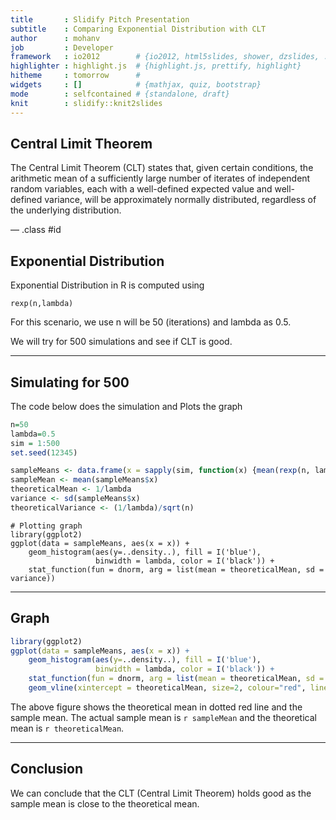 ```yaml
---
title       : Slidify Pitch Presentation
subtitle    : Comparing Exponential Distribution with CLT
author      : mohanv
job         : Developer
framework   : io2012        # {io2012, html5slides, shower, dzslides, ...}
highlighter : highlight.js  # {highlight.js, prettify, highlight}
hitheme     : tomorrow      # 
widgets     : []            # {mathjax, quiz, bootstrap}
mode        : selfcontained # {standalone, draft}
knit        : slidify::knit2slides
---
```


## Central Limit Theorem

The Central Limit Theorem (CLT) states that, given certain conditions, the arithmetic mean of a sufficiently large number of iterates of independent random variables, each with a well-defined expected value and well-defined variance, will be approximately normally distributed, regardless of the underlying distribution.

--- .class #id 

## Exponential Distribution

Exponential Distribution in R is computed using 
```
rexp(n,lambda)
```
For this scenario, we use n will be 50 (iterations) and lambda as 0.5.

We will try for 500 simulations and see if CLT is good.

---

## Simulating for 500
The code below does the simulation and Plots the graph
```r
n=50
lambda=0.5
sim = 1:500
set.seed(12345)
```
``` r
sampleMeans <- data.frame(x = sapply(sim, function(x) {mean(rexp(n, lambda))}))
sampleMean <- mean(sampleMeans$x)
theoreticalMean <- 1/lambda
variance <- sd(sampleMeans$x)
theoreticalVariance <- (1/lambda)/sqrt(n)
```
```
# Plotting graph
library(ggplot2)
ggplot(data = sampleMeans, aes(x = x)) + 
    geom_histogram(aes(y=..density..), fill = I('blue'), 
                   binwidth = lambda, color = I('black')) +
    stat_function(fun = dnorm, arg = list(mean = theoreticalMean, sd = variance))

```

---

## Graph

```r
library(ggplot2)
ggplot(data = sampleMeans, aes(x = x)) + 
    geom_histogram(aes(y=..density..), fill = I('blue'), 
                   binwidth = lambda, color = I('black')) +
    stat_function(fun = dnorm, arg = list(mean = theoreticalMean, sd = variance)) +
    geom_vline(xintercept = theoreticalMean, size=2, colour="red", linetype=2)

```

The above figure shows the theoretical mean in dotted red line and the sample mean.
The actual sample mean is `r sampleMean` and the theoretical mean is `r theoreticalMean`.

---


## Conclusion

We can conclude that the CLT (Central Limit Theorem) holds good as the sample mean is close to the theoretical mean.
